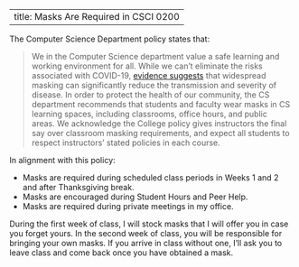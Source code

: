 
---
title: Masks Are Required in CSCI 0200
---

The Computer Science Department policy states that: 

> We in the Computer Science department value a safe learning and working environment for all. While we can't eliminate the risks associated with COVID-19, [evidence suggests](https://www.pnas.org/doi/full/10.1073/pnas.2014564118) that widespread masking can significantly reduce the transmission and severity of disease. In order to protect the health of our community, the CS department recommends that students and faculty wear masks in CS learning spaces, including classrooms, office hours, and public areas. We acknowledge the College policy gives instructors the final say over classroom masking requirements, and expect all students to respect instructors' stated policies in each course.

In alignment with this policy: 

- Masks are required during scheduled class periods in Weeks 1 and 2 and after Thanksgiving break. 
- Masks are encouraged during Student Hours and Peer Help. 
- Masks are required during private meetings in my office. 

During the first week of class, I will stock masks that I will offer you in case you forget yours. In the second week of class, you will be responsible for bringing your own masks. If you arrive in class without one, I'll ask you to leave class and come back once you have obtained a mask. 